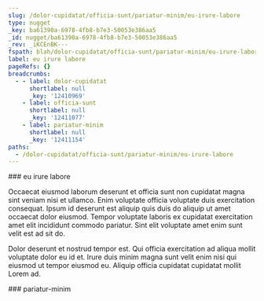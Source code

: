 ```yaml
---
slug: /dolor-cupidatat/officia-sunt/pariatur-minim/eu-irure-labore
type: nugget
_key: ba61390a-6978-4fb8-b7e3-50053e386aa5
_id: nugget/ba61390a-6978-4fb8-b7e3-50053e386aa5
_rev: _iKCEnBK---
fspath: blah/dolor-cupidatat/officia-sunt/pariatur-minim/eu-irure-labore.md
label: eu irure labore
pageRefs: {}
breadcrumbs:
  - - label: dolor-cupidatat
      shortlabel: null
      _key: '12410969'
    - label: officia-sunt
      shortlabel: null
      _key: '12411077'
    - label: pariatur-minim
      shortlabel: null
      _key: '12411154'
paths:
  - /dolor-cupidatat/officia-sunt/pariatur-minim/eu-irure-labore
---
```


<NuggetArea>
<Nugget slug="/dolor-cupidatat/officia-sunt/pariatur-minim/eu-irure-labore" type="nugget" _key="ba61390a-6978-4fb8-b7e3-50053e386aa5" _id="nugget/ba61390a-6978-4fb8-b7e3-50053e386aa5" _rev="_iKCEnBK---" fspath="blah/dolor-cupidatat/officia-sunt/pariatur-minim/eu-irure-labore.md" label="eu irure labore" paths="/dolor-cupidatat/officia-sunt/pariatur-minim/eu-irure-labore">
<NuggetBody>
### eu irure labore

Occaecat eiusmod laborum deserunt et officia sunt non cupidatat magna sint veniam nisi et ullamco. Enim voluptate officia voluptate duis exercitation consequat. Ipsum id deserunt est aliquip quis duis do aliquip ut amet occaecat dolor eiusmod. Tempor voluptate laboris ex cupidatat exercitation amet elit incididunt commodo pariatur. Sint elit voluptate amet enim sunt velit est ad sit do.

Dolor deserunt et nostrud tempor est. Qui officia exercitation ad aliqua mollit voluptate dolor eu id et. Irure duis minim magna sunt velit enim nisi qui eiusmod ut tempor eiusmod eu. Aliquip officia cupidatat cupidatat mollit Lorem ad.

</NuggetBody>
<Breadcrumbs>
<Crumbs>
<Crumb _key="12410969" label="dolor-cupidatat" /><Crumb _key="12411077" label="officia-sunt" /><Crumb _key="12411154" label="pariatur-minim" />
</Crumbs>
</Breadcrumbs>
</Nugget>

<NuggetsInbound>
</NuggetsInbound>
<NuggetsOutbound>
</NuggetsOutbound>
</NuggetArea>
<PassagesInbound>
<Passage direction="inbound" type="passage" _key="12411154" _id="passage/12411154" _rev="_iKCEnBG--_" label="pariatur-minim" passage="pariatur-minim" fspath="blah/dolor-cupidatat/officia-sunt/pariatur-minim" paths="/dolor-cupidatat/officia-sunt/pariatur-minim" slug="/dolor-cupidatat/officia-sunt/pariatur-minim">
<NuggetBody>
### pariatur-minim

</NuggetBody>
<Breadcrumbs>
<Crumbs>
<Crumb _key="12410969" label="dolor-cupidatat" /><Crumb _key="12411077" label="officia-sunt" />
</Crumbs>
</Breadcrumbs>
</Passage>

</PassagesInbound>
<PassagesOutbound>
</PassagesOutbound>